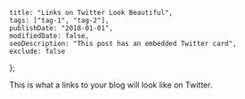     title: "Links on Twitter Look Beautiful",
    tags: ["tag-1", "tag-2"],
    publishDate: "2018-01-01",
    modifiedDate: false,
    seoDescription: "This post has an embedded Twitter card",
    exclude: false
};


This is what a links to your blog will look like on Twitter.

